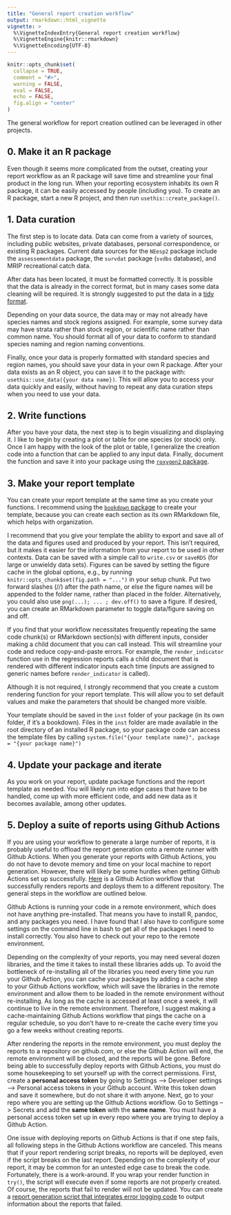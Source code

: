 ```yaml
---
title: "General report creation workflow"
output: rmarkdown::html_vignette
vignette: >
  %\VignetteIndexEntry{General report creation workflow}
  %\VignetteEngine{knitr::rmarkdown}
  %\VignetteEncoding{UTF-8}
---
```


```r
knitr::opts_chunk$set(
  collapse = TRUE,
  comment = "#>",
  warning = FALSE,
  eval = FALSE,
  echo = FALSE,
  fig.align = "center"
)
```

The general workflow for report creation outlined can be leveraged in other projects. 

## 0. Make it an R package

Even though it seems more complicated from the outset, creating your report workflow as an R package will save time and streamline your final product in the long run. When your reporting ecosystem inhabits its own R package, it can be easily accessed by people (including you). To create an R package, start a new R project, and then run `usethis::create_package()`.

## 1. Data curation

The first step is to locate data. Data can come from a variety of sources, including public websites, private databases, personal correspondence, or existing R packages.  Current data sources for the `NEesp2` package include the `assessementdata` package, the `survdat` package (`svdbs` database), and MRIP recreational catch data. 

After data has been located, it must be formatted correctly. It is possible that the data is already in the correct format, but in many cases some data cleaning will be required. It is strongly suggested to put the data in a [tidy format](https://cran.r-project.org/web/packages/tidyr/vignettes/tidy-data.html).

Depending on your data source, the data may or may not already have species names and stock regions assigned. For example, some survey data may have strata rather than stock region, or scientific name rather than common name. You should format all of your data to conform to standard species naming and region naming conventions.

Finally, once your data is properly formatted with standard species and region names, you should save your data in your own R package. After your data exists as an R object, you can save it to the package with: `usethis::use_data({your data name})`. This will allow you to access your data quickly and easily, without having to repeat any data curation steps when you need to use your data.

## 2. Write functions

After you have your data, the next step is to begin visualizing and displaying it. I like to begin by creating a plot or table for one species (or stock) only. Once I am happy with the look of the plot or table, I generalize the creation code into a function that can be applied to any input data. Finally, document the function and save it into your package using the [`roxygen2` package](https://cran.r-project.org/web/packages/roxygen2/vignettes/roxygen2.html). 

## 3. Make your report template

You can create your report template at the same time as you create your functions. I recommend using the [`bookdown` package](https://bookdown.org/yihui/bookdown/) to create your template, because you can create each section as its own RMarkdown file, which helps with organization.

I recommend that you give your template the ability to export and save all of the data and figures used and produced by your report. This isn't required, but it makes it easier for the information from your report to be used in other contexts. Data can be saved with a simple call to `write.csv` or `saveRDS` (for large or unwieldy data sets). Figures can be saved by setting the figure cache in the global options, e.g., by running `knitr::opts_chunk$set(fig.path = "...")` in your setup chunk. Put two forward slashes (//) after the path name, or else the figure names will be appended to the folder name, rather than placed in the folder. Alternatively, you could also use `png(...); ... ; dev.off()` to save a figure. If desired, you can create an RMarkdown parameter to toggle data/figure saving on and off.

If you find that your workflow necessitates frequently repeating the same code chunk(s) or RMarkdown section(s) with different inputs, consider making a child document that you can call instead. This will streamline your code and reduce copy-and-paste errors. For example, the `render_indicator` function use in the regression reports calls a child document that is rendered with different indicator inputs each time (inputs are assigned to generic names before `render_indicator` is called).

Although it is not required, I strongly recommend that you create a custom rendering function for your report template. This will allow you to set default values and make the parameters that should be changed more visible.

Your template should be saved in the `inst` folder of your package (in its own folder, if it's a bookdown). Files in the `inst` folder are made available in the root directory of an installed R package, so your package code can access the template files by calling `system.file("{your template name}", package = "{your package name}")`

## 4. Update your package and iterate

As you work on your report, update package functions and the report template as needed. You will likely run into edge cases that have to be handled, come up with more efficient code, and add new data as it becomes available, among other updates. 

## 5. Deploy a suite of reports using Github Actions

If you are using your workflow to generate a large number of reports, it is probably useful to offload the report generation onto a remote runner with Github Actions. When you generate your reports with Github Actions, you do not have to devote memory and time on your local machine to report generation. However, there will likely be some hurdles when getting Github Actions set up successfully. [Here](https://github.com/NOAA-EDAB/esp_data_aggregation/blob/main/.github/workflows/render_indicator_reports_dev.yaml) is a Github Action workflow that successfully renders reports and deploys them to a different repository. The general steps in the workflow are outlined below.

Github Actions is running your code in a remote environment, which does not have anything pre-installed. That means you have to install R, pandoc, and any packages you need. I have found that I also have to configure some settings on the command line in bash to get all of the packages I need to install correctly. You also have to check out your repo to the remote environment. 

Depending on the complexity of your reports, you may need several dozen libraries, and the time it takes to install these libraries adds up. To avoid the bottleneck of re-installing all of the libraries you need every time you run your Github Action, you can cache your packages by adding a cache step to your Github Actions workflow, which will save the libraries in the remote environment and allow them to be loaded in the remote environment without re-installing. As long as the cache is accessed at least once a week, it will continue to live in the remote environment. Therefore, I suggest making a cache-maintaining Github Actions workflow that pings the cache on a regular schedule, so you don't have to re-create the cache every time you go a few weeks without creating reports.

After rendering the reports in the remote environment, you must deploy the reports to a repository on github.com, or else the Github Action will end, the remote environment will be closed, and the reports will be gone. Before being able to successfully deploy reports with Github Actions, you must do some housekeeping to set yourself up with the correct permissions. First, create a **personal access token** by going to Settings --> Developer settings --> Personal access tokens in  your Github account. Write this token down and save it somewhere, but do not share it with anyone. Next, go to your repo where you are setting up the Github Actions workflow. Go to Settings --> Secrets and add the **same token** with the **same name**. You must have a personal access token set up in every repo where you are trying to deploy a Github Action.

One issue with deploying reports on Github Actions is that if one step fails, all following steps in the Github Actions workflow are canceled. This means that if your report rendering script breaks, no reports will be deployed, even if the script breaks on the last report. Depending on the complexity of your report, it may be common for an untested edge case to break the code. Fortunately, there is a work-around. If you wrap your render function in `try()`, the script will execute even if some reports are not properly created. Of course, the reports that fail to render will not be updated. You can create a [report generation script that integrates error logging code](https://github.com/NOAA-EDAB/esp_data_aggregation/blob/main/R-scripts/render%20dev%20report%20with%20errors.R) to output information about the reports that failed.



